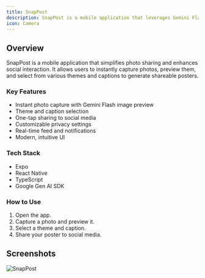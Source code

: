```yaml
---
title: SnapPost
description: SnapPost is a mobile application that leverages Gemini Flash image preview to help users create shareable social media posters.
icon: Camera
---
```


## Overview
SnapPost is a mobile application that simplifies photo sharing and enhances social interaction. It allows users to instantly capture photos, preview them, and select from various themes and captions to generate shareable posters.

### Key Features
- Instant photo capture with Gemini Flash image preview
- Theme and caption selection
- One-tap sharing to social media
- Customizable privacy settings
- Real-time feed and notifications
- Modern, intuitive UI

### Tech Stack
- Expo
- React Native
- TypeScript
- Google Gen AI SDK

### How to Use
1. Open the app.
2. Capture a photo and preview it.
3. Select a theme and caption.
4. Share your poster to social media.


## Screenshots
![SnapPost](/snappost.png)